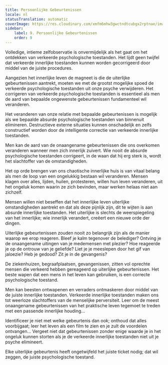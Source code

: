 ```yaml
---
title: Persoonlijke Gebeurtenissen
locale: nl
statusTranslation: automatic
coverImage: https://res.cloudinary.com/xmfm6mhw3gwctndtcubgx2rptnae/image/upload/v1740468922/small_cover_tratado_de_psicologia_revolucionaria_a4c0dca4e0.webp
sidebar:
    label: 9. Persoonlijke Gebeurtenissen
    order: 9
---
```

Volledige, intieme zelfobservatie is onvermijdelijk als het gaat om het ontdekken van verkeerde psychologische toestanden. Het lijdt geen twijfel dat verkeerde innerlijke toestanden kunnen worden gecorrigeerd door middel van de juiste procedures.

Aangezien het innerlijke leven de magneet is die de uiterlijke gebeurtenissen aantrekt, moeten we met de grootst mogelijke spoed de verkeerde psychologische toestanden uit onze psyche verwijderen. Het corrigeren van verkeerde psychologische toestanden is essentieel als men de aard van bepaalde ongewenste gebeurtenissen fundamenteel wil veranderen.

Het veranderen van onze relatie met bepaalde gebeurtenissen is mogelijk als we bepaalde absurde psychologische toestanden van binnenuit elimineren. Destructieve externe situaties kunnen onschadelijk en zelfs constructief worden door de intelligente correctie van verkeerde innerlijke toestanden.

Men kan de aard van de onaangename gebeurtenissen die ons overkomen veranderen wanneer men zich innerlijk zuivert. Wie nooit de absurde psychologische toestanden corrigeert, in de waan dat hij erg sterk is, wordt het slachtoffer van de omstandigheden.

Het op orde brengen van ons chaotische innerlijke huis is van vitaal belang als men de loop van een ongelukkig bestaan wil veranderen. Mensen klagen over alles, lijden, huilen, protesteren, willen hun leven veranderen, uit het ongeluk komen waarin ze zich bevinden, maar werken helaas niet aan zichzelf.

Mensen willen niet beseffen dat het innerlijke leven uiterlijke omstandigheden aantrekt en dat als deze pijnlijk zijn, dit te wijten is aan absurde innerlijke toestanden. Het uiterlijke is slechts de weerspiegeling van het innerlijke; wie innerlijk verandert, creëert een nieuwe orde der dingen.

Uiterlijke gebeurtenissen zouden nooit zo belangrijk zijn als de manier waarop we erop reageren. Bleef je kalm tegenover de belediger? Ontving je de onaangename uitingen van je medemensen met plezier? Hoe reageerde je op de ontrouw van je geliefde? Liet je je meeslepen door het gif van jaloezie? Heb je gedood? Zit je in de gevangenis?

De ziekenhuizen, begraafplaatsen, gevangenissen, zitten vol oprechte mensen die verkeerd hebben gereageerd op uiterlijke gebeurtenissen. Het beste wapen dat een mens in het leven kan gebruiken, is een correcte psychologische toestand.

Men kan beesten ontwapenen en verraders ontmaskeren door middel van de juiste innerlijke toestanden. Verkeerde innerlijke toestanden maken ons tot weerloze slachtoffers van de menselijke perversiteit. Leer om de meest onaangename gebeurtenissen van het praktische leven tegemoet te treden met een passende innerlijke houding...

Identificeer je niet met welke gebeurtenis dan ook; onthoud dat alles voorbijgaat; leer het leven als een film te zien en je zult de voordelen ontvangen... Vergeet niet dat gebeurtenissen zonder enige waarde je in het ongeluk kunnen storten als je de verkeerde innerlijke toestanden niet uit je psyche elimineert.

Elke uiterlijke gebeurtenis heeft ongetwijfeld het juiste ticket nodig; dat wil zeggen, de juiste psychologische toestand.

